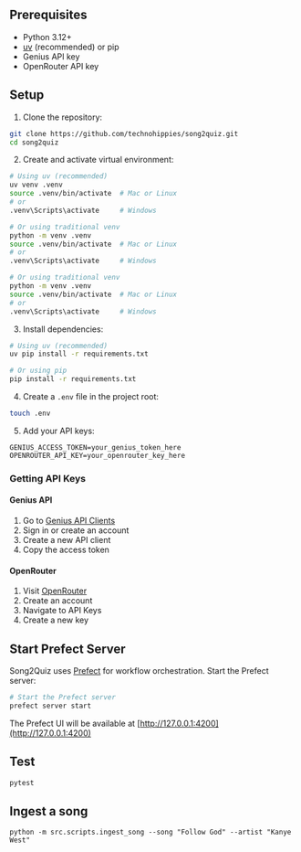 ## Prerequisites

- Python 3.12+
- [uv](https://github.com/astral-sh/uv) (recommended) or pip
- Genius API key
- OpenRouter API key

## Setup

1. Clone the repository:
```bash
git clone https://github.com/technohippies/song2quiz.git
cd song2quiz
```

2. Create and activate virtual environment:
```bash
# Using uv (recommended)
uv venv .venv
source .venv/bin/activate  # Mac or Linux
# or
.venv\Scripts\activate     # Windows

# Or using traditional venv
python -m venv .venv
source .venv/bin/activate  # Mac or Linux
# or
.venv\Scripts\activate     # Windows

# Or using traditional venv
python -m venv .venv
source .venv/bin/activate  # Mac or Linux
# or
.venv\Scripts\activate     # Windows
```

3. Install dependencies:
```bash
# Using uv (recommended)
uv pip install -r requirements.txt

# Or using pip
pip install -r requirements.txt
```

4. Create a `.env` file in the project root:
```bash
touch .env
```

5. Add your API keys:
```env
GENIUS_ACCESS_TOKEN=your_genius_token_here
OPENROUTER_API_KEY=your_openrouter_key_here
```

### Getting API Keys

#### Genius API
1. Go to [Genius API Clients](https://genius.com/api-clients)
2. Sign in or create an account
3. Create a new API client
4. Copy the access token

#### OpenRouter
1. Visit [OpenRouter](https://openrouter.ai/)
2. Create an account
3. Navigate to API Keys
4. Create a new key

## Start Prefect Server

Song2Quiz uses [Prefect](https://www.prefect.io/) for workflow orchestration. Start the Prefect server:

```bash
# Start the Prefect server
prefect server start
```
The Prefect UI will be available at [http://127.0.0.1:4200](http://127.0.0.1:4200)


## Test

```bash
pytest
```

## Ingest a song
```
python -m src.scripts.ingest_song --song "Follow God" --artist "Kanye West"
